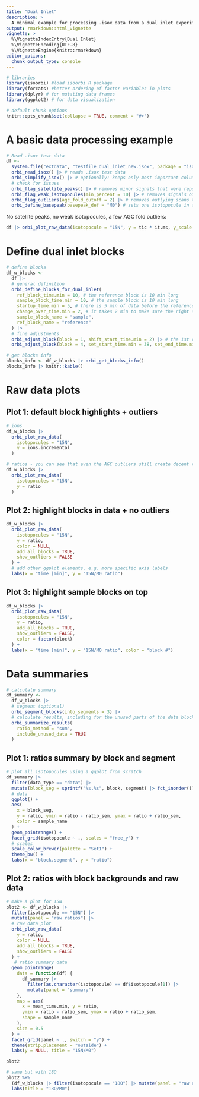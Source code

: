 ```yaml
---
title: "Dual Inlet"
description: >
  A minimal example for processing .isox data from a dual inlet experiments
output: rmarkdown::html_vignette
vignette: >
  %\VignetteIndexEntry{Dual Inlet}
  %\VignetteEncoding{UTF-8}
  %\VignetteEngine{knitr::rmarkdown}
editor_options: 
  chunk_output_type: console
---
```


```r
# libraries
library(isoorbi) #load isoorbi R package
library(forcats) #better ordering of factor variables in plots
library(dplyr) # for mutating data frames
library(ggplot2) # for data visualization

# default chunk options
knitr::opts_chunk$set(collapse = TRUE, comment = "#>")
```

# A basic data processing example

```r
# Read .isox test data
df <- 
  system.file("extdata", "testfile_dual_inlet_new.isox", package = "isoorbi") |>
  orbi_read_isox() |> # reads .isox test data
  orbi_simplify_isox() |> # optionally: keeps only most important columns; equivalent to simplify check box in IsoX
  # check for issues
  orbi_flag_satellite_peaks() |> # removes minor signals that were reported by IsoX in the same tolerance window where the peak of interest is
  orbi_flag_weak_isotopocules(min_percent = 10) |> # removes signals of isotopocules that were not detected at least in min_percent scans
  orbi_flag_outliers(agc_fold_cutoff = 2) |> # removes outlying scans that have more than 2 times or less than 1/2 times the average number of ions in the Orbitrap analyzer; another method: agc_window (see function documentation for more details)
  orbi_define_basepeak(basepeak_def = "M0") # sets one isotopocule in the dataset as the base peak (denominator) for ratio calculation
```

No satellite peaks, no weak isotopocules, a few AGC fold outliers:

```r
df |> orbi_plot_raw_data(isotopocule = "15N", y = tic * it.ms, y_scale = "log")
```

# Define dual inlet blocks

```r
# define blocks
df_w_blocks <-
  df |>
  # general definition
  orbi_define_blocks_for_dual_inlet(
    ref_block_time.min = 10, # the reference block is 10 min long
    sample_block_time.min = 10, # the sample block is 10 min long
    startup_time.min = 5, # there is 5 min of data before the reference block starts, to stabilize spray conditions
    change_over_time.min = 2, # it takes 2 min to make sure the right solution is measured after switching the valve
    sample_block_name = "sample",
    ref_block_name = "reference"
  ) |> 
  # fine adjustments
  orbi_adjust_block(block = 1, shift_start_time.min = 2) |> # the 1st reference block is shorter by 2 min, cut from the start
  orbi_adjust_block(block = 4, set_start_time.min = 38, set_end_time.min = 44) # the start and end of the 2nd reference block are manually set

# get blocks info
blocks_info <- df_w_blocks |> orbi_get_blocks_info()
blocks_info |> knitr::kable()
```

# Raw data plots

## Plot 1: default block highlights + outliers

```r
# ions
df_w_blocks |> 
  orbi_plot_raw_data(
    isotopocules = "15N",
    y = ions.incremental
  )

# ratios - you can see that even the AGC outliers still create decent ratios
df_w_blocks |> 
  orbi_plot_raw_data(
    isotopocules = "15N",
    y = ratio
  )
```


## Plot 2: highlight blocks in data + no outliers

```r
df_w_blocks |> 
  orbi_plot_raw_data(
    isotopocules = "15N",
    y = ratio,
    color = NULL,
    add_all_blocks = TRUE,
    show_outliers = FALSE
  ) +
  # add other ggplot elements, e.g. more specific axis labels
  labs(x = "time [min]", y = "15N/M0 ratio")
```

## Plot 3: highlight sample blocks on top

```r
df_w_blocks |> 
  orbi_plot_raw_data(
    isotopocules = "15N",
    y = ratio,
    add_all_blocks = TRUE,
    show_outliers = FALSE,
    color = factor(block)
  ) +
  labs(x = "time [min]", y = "15N/M0 ratio", color = "block #")
```

# Data summaries

```r
# calculate summary
df_summary <- 
  df_w_blocks |>
  # segment (optional)
  orbi_segment_blocks(into_segments = 3) |>
  # calculate results, including for the unused parts of the data blocks
  orbi_summarize_results(
    ratio_method = "sum",
    include_unused_data = TRUE
  )
```

## Plot 1: ratios summary by block and segment

```r
# plot all isotopocules using a ggplot from scratch
df_summary |>
  filter(data_type == "data") |>
  mutate(block_seg = sprintf("%s.%s", block, segment) |> fct_inorder()) |>
  # data
  ggplot() +
  aes(
    x = block_seg,
    y = ratio, ymin = ratio - ratio_sem, ymax = ratio + ratio_sem,
    color = sample_name
  ) +
  geom_pointrange() +
  facet_grid(isotopocule ~ ., scales = "free_y") +
  # scales
  scale_color_brewer(palette = "Set1") +
  theme_bw() +
  labs(x = "block.segment", y = "ratio")
```

## Plot 2: ratios with block backgrounds and raw data

```r
# make a plot for 15N
plot2 <- df_w_blocks |>
  filter(isotopocule == "15N") |>
  mutate(panel = "raw ratios") |>
  # raw data plot
  orbi_plot_raw_data(
    y = ratio,
    color = NULL,
    add_all_blocks = TRUE,
    show_outliers = FALSE
  ) +
   # ratio summary data
  geom_pointrange(
    data = function(df) {
      df_summary |> 
        filter(as.character(isotopocule) == df$isotopocule[1]) |> 
        mutate(panel = "summary")
    },
    map = aes(
      x = mean_time.min, y = ratio, 
      ymin = ratio - ratio_sem, ymax = ratio + ratio_sem,
      shape = sample_name
    ), 
    size = 0.5
  ) +
  facet_grid(panel ~ ., switch = "y") +
  theme(strip.placement = "outside") +
  labs(y = NULL, title = "15N/M0")

plot2
```

```r
# same but with 18O
plot2 %+% 
  (df_w_blocks |> filter(isotopocule == "18O") |> mutate(panel = "raw ratios")) +
  labs(title = "18O/M0")
```



